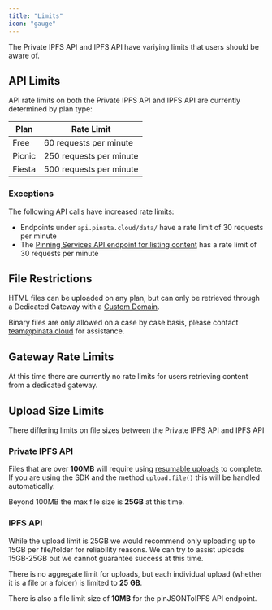 ```yaml
---
title: "Limits"
icon: "gauge"
---
```


The Private IPFS API and IPFS API have variying limits that users should be aware of.

## API Limits

API rate limits on both the Private IPFS API and IPFS API are currently determined by plan type:

| Plan         | Rate Limit                |
| ------------ | ------------------------- |
| Free         | 60 requests per minute    |
| Picnic       | 250 requests per minute   |
| Fiesta       | 500 requests per minute   |

### Exceptions

The following API calls have increased rate limits:

- Endpoints under `api.pinata.cloud/data/` have a rate limit of 30 requests per minute
- The [Pinning Services API endpoint for listing content](/api-reference/pinning-service-api) has a rate limit of 30 requests per minute

## File Restrictions

HTML files can be uploaded on any plan, but can only be retrieved through a Dedicated Gateway with a [Custom Domain](/web3/gateways/dedicated-ipfs-gateways).

Binary files are only allowed on a case by case basis, please contact [team@pinata.cloud](mailto:team@pinata.cloud) for assistance.

## Gateway Rate Limits

At this time there are currently no rate limits for users retrieving content from a dedicated gateway.

## Upload Size Limits

There differing limits on file sizes between the Private IPFS API and IPFS API

### Private IPFS API

Files that are over **100MB** will require using [resumable uploads](/files/uploading-files#resumable-uploads) to complete. If you are using the SDK and the method `upload.file()` this will be handled automatically.

Beyond 100MB the max file size is **25GB** at this time.

### IPFS API

<Warning>While the upload limit is 25GB we would recommend only uploading up to 15GB per file/folder for reliability reasons. We can try to assist uploads 15GB-25GB but we cannot guarantee success at this time.</Warning>

There is no aggregate limit for uploads, but each individual upload (whether it is a file or a folder) is limited to **25 GB**.

There is also a file limit size of **10MB** for the pinJSONToIPFS API endpoint.
